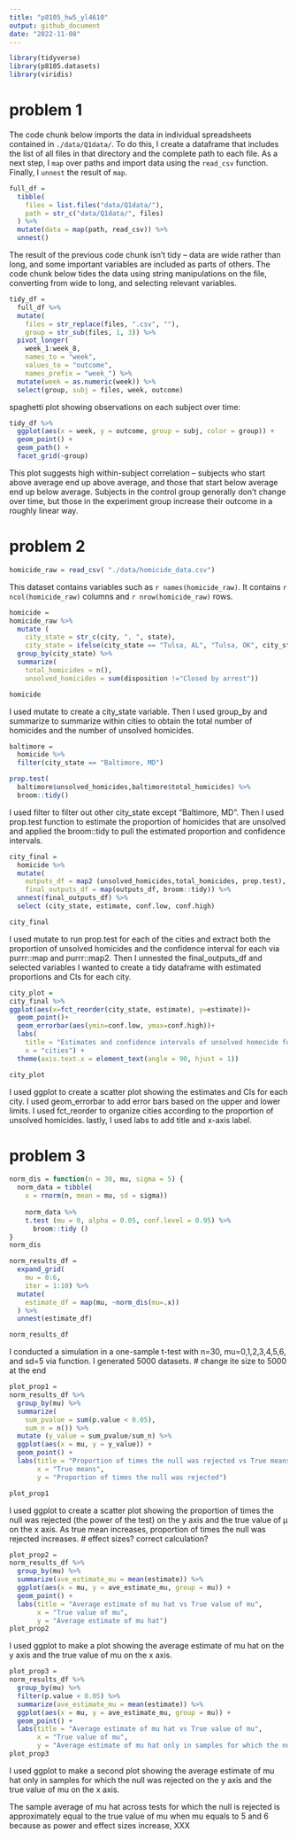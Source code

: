 ```yaml
---
title: "p8105_hw5_yl4610"
output: github_document
date: "2022-11-08"
---
```


```r
library(tidyverse)
library(p8105.datasets)
library(viridis)
```

# problem 1 

The code chunk below imports the data in individual spreadsheets contained in `./data/Q1data/`. To do this, I create a dataframe that includes the list of all files in that directory and the complete path to each file. As a next step, I `map` over paths and import data using the `read_csv` function. Finally, I `unnest` the result of `map`.

```r
full_df = 
  tibble(
    files = list.files("data/Q1data/"),
    path = str_c("data/Q1data/", files)
  ) %>% 
  mutate(data = map(path, read_csv)) %>% 
  unnest()
```

The result of the previous code chunk isn't tidy -- data are wide rather than long, and some important variables are included as parts of others. The code chunk below tides the data using string manipulations on the file, converting from wide to long, and selecting relevant variables. 

```r
tidy_df = 
  full_df %>% 
  mutate(
    files = str_replace(files, ".csv", ""),
    group = str_sub(files, 1, 3)) %>% 
  pivot_longer(
    week_1:week_8,
    names_to = "week",
    values_to = "outcome",
    names_prefix = "week_") %>% 
  mutate(week = as.numeric(week)) %>% 
  select(group, subj = files, week, outcome)
```

spaghetti plot showing observations on each subject over time:
```r
tidy_df %>% 
  ggplot(aes(x = week, y = outcome, group = subj, color = group)) + 
  geom_point() + 
  geom_path() + 
  facet_grid(~group)
```
This plot suggests high within-subject correlation -- subjects who start above average end up above average, and those that start below average end up below average. Subjects in the control group generally don't change over time, but those in the experiment group increase their outcome in a roughly linear way. 

# problem 2 
```r
homicide_raw = read_csv( "./data/homicide_data.csv") 
```
This dataset contains variables such as `r names(homicide_raw)`. It contains `r ncol(homicide_raw)` columns and `r nrow(homicide_raw)` rows. 

```r
homicide = 
homicide_raw %>% 
  mutate (
    city_state = str_c(city, ", ", state),
    city_state = ifelse(city_state == "Tulsa, AL", "Tulsa, OK", city_state)) %>%
  group_by(city_state) %>% 
  summarize(
    total_homicides = n(),
    unsolved_homicides = sum(disposition !="Closed by arrest"))

homicide
```

I used mutate to create a city_state variable. Then I used group_by and summarize to summarize within cities to obtain the total number of homicides and the number of unsolved homicides.

```r
baltimore = 
  homicide %>% 
  filter(city_state == "Baltimore, MD") 

prop.test(
  baltimore$unsolved_homicides,baltimore$total_homicides) %>% 
  broom::tidy()
```
I used filter to filter out other city_state except "Baltimore, MD". Then I used prop.test function to estimate the proportion of homicides that are unsolved and applied the broom::tidy to pull the estimated proportion and confidence intervals.

```r
city_final = 
  homicide %>% 
  mutate(
    outputs_df = map2 (unsolved_homicides,total_homicides, prop.test),
    final_outputs_df = map(outputs_df, broom::tidy)) %>% 
  unnest(final_outputs_df) %>% 
  select (city_state, estimate, conf.low, conf.high)

city_final
```
I used mutate to run prop.test for each of the cities and extract both the proportion of unsolved homicides and the confidence interval for each via purrr::map and purrr::map2. Then I unnested the final_outputs_df and selected variables I wanted to create a tidy dataframe with estimated proportions and CIs for each city.

```r
city_plot = 
city_final %>% 
ggplot(aes(x=fct_reorder(city_state, estimate), y=estimate))+
  geom_point()+
  geom_errorbar(aes(ymin=conf.low, ymax=conf.high))+
  labs(
    title = "Estimates and confidence intervals of unsolved homocide for each city",
    x = "cities") +
  theme(axis.text.x = element_text(angle = 90, hjust = 1))

city_plot
```
I used ggplot to create a scatter plot showing the estimates and CIs for each city. I used geom_errorbar to add error bars based on the upper and lower limits. I used fct_reorder to organize cities according to the proportion of unsolved homicides. lastly, I used labs to add title and x-axis label. 

# problem 3
```r
norm_dis = function(n = 30, mu, sigma = 5) {
  norm_data = tibble(
    x = rnorm(n, mean = mu, sd = sigma)) 
  
    norm_data %>% 
    t.test (mu = 0, alpha = 0.05, conf.level = 0.95) %>% 
      broom::tidy ()
}
norm_dis
```

```r
norm_results_df = 
  expand_grid(
    mu = 0:6,
    iter = 1:10) %>% 
  mutate(
    estimate_df = map(mu, ~norm_dis(mu=.x))
  ) %>% 
  unnest(estimate_df) 

norm_results_df
```
I conducted a simulation in a one-sample t-test with n=30, mu=0,1,2,3,4,5,6, and sd=5 via function. I generated 5000 datasets. 
# change ite size to 5000 at the end 

```r
plot_prop1 = 
norm_results_df %>%
  group_by(mu) %>%
  summarize(
    sum_pvalue = sum(p.value < 0.05),
    sum_n = n()) %>% 
  mutate (y_value = sum_pvalue/sum_n) %>% 
  ggplot(aes(x = mu, y = y_value)) + 
  geom_point() + 
  labs(title = "Proportion of times the null was rejected vs True means", 
       x = "True means",
       y = "Proportion of times the null was rejected") 

plot_prop1
```
I used ggplot to create a scatter plot showing the proportion of times the null was rejected (the power of the test) on the y axis and the true value of μ on the x axis. 
As true mean increases, proportion of times the null was rejected increases. 
# effect sizes? correct calculation?

```r
plot_prop2 = 
norm_results_df %>%
  group_by(mu) %>%
  summarize(ave_estimate_mu = mean(estimate)) %>%
  ggplot(aes(x = mu, y = ave_estimate_mu, group = mu)) + 
  geom_point() + 
  labs(title = "Average estimate of mu hat vs True value of mu", 
       x = "True value of mu", 
       y = "Average estimate of mu hat") 
plot_prop2
```
I used ggplot to make a plot showing the average estimate of mu hat on the y axis and the true value of mu on the x axis. 

```r
plot_prop3 = 
norm_results_df %>%
  group_by(mu) %>%
  filter(p.value < 0.05) %>% 
  summarize(ave_estimate_mu = mean(estimate)) %>%
  ggplot(aes(x = mu, y = ave_estimate_mu, group = mu)) + 
  geom_point() + 
  labs(title = "Average estimate of mu hat vs True value of mu", 
       x = "True value of mu", 
       y = "Average estimate of mu hat only in samples for which the null was rejected") 
plot_prop3
```

I used ggplot to make a second plot showing the average estimate of mu hat only in samples for which the null was rejected on the y axis and the true value of mu on the x axis. 

The sample average of mu hat across tests for which the null is rejected is  approximately equal to the true value of mu when mu equals to 5 and 6 because as power and effect sizes increase, XXX







